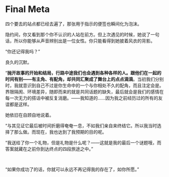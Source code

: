 # Final Meta

<div style={{color: `rgb(171, 25, 66)`}}>
四个要去的站点都已经去遍了，那张用于指示的便签也瞬间化为泡沫。

隐约间，你又看到那个你不认识的人站在前方。但上次遇见的时候，她说了一句话，所以你能够从声音辨别出是一位女性。你只能看得到她披着风衣的背影。

“你还记得我吗？”

良久的沉默。

“**抛开故事的开始和结局，行路中途我们也会遇到各种各样的人。跟他们在一起的时间有别——有主角、有配角，却共同汇聚成了舞台上的点点滴滴**。当初我们分别时，我就意识到自己不过是你生命中的一个与你相处不久的配角，而且注定会是。界限隔阂、环境差异，随即而来的就是共同话题的缺失，最后就会是我们的感情在每一次无力的搭话中被反复消磨。——我知道的……因为我之前经历过的所有的友谊都是这样。

她依旧在自顾自地说着。

“与其见证它最后被时间折磨得奄奄一息，不如我们亲自来终结它。所以我当时选择了那么做。而现在，我也达到了我预期的目的呢。

“我送给了你一个礼物，但是礼物是什么呢？——这就是我的最后一个谜题哦，而答案就藏在之前你到达终点的四段旅途之中。”

<br />

“如果你成功了的话，你就可以永远不再记得我的存在了，如你所愿。”
</div>
